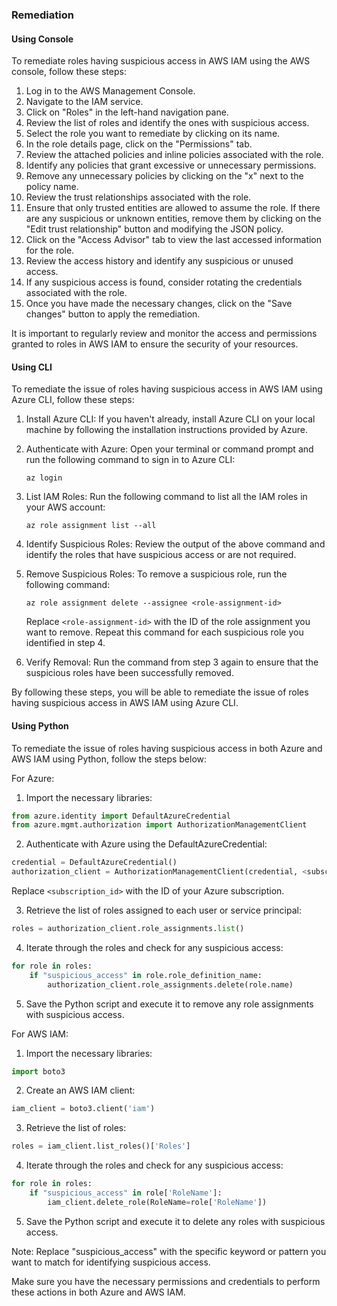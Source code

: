 ### Remediation

#### Using Console

To remediate roles having suspicious access in AWS IAM using the AWS console, follow these steps:

1. Log in to the AWS Management Console.
2. Navigate to the IAM service.
3. Click on "Roles" in the left-hand navigation pane.
4. Review the list of roles and identify the ones with suspicious access.
5. Select the role you want to remediate by clicking on its name.
6. In the role details page, click on the "Permissions" tab.
7. Review the attached policies and inline policies associated with the role.
8. Identify any policies that grant excessive or unnecessary permissions.
9. Remove any unnecessary policies by clicking on the "x" next to the policy name.
10. Review the trust relationships associated with the role.
11. Ensure that only trusted entities are allowed to assume the role. If there are any suspicious or unknown entities, remove them by clicking on the "Edit trust relationship" button and modifying the JSON policy.
12. Click on the "Access Advisor" tab to view the last accessed information for the role.
13. Review the access history and identify any suspicious or unused access.
14. If any suspicious access is found, consider rotating the credentials associated with the role.
15. Once you have made the necessary changes, click on the "Save changes" button to apply the remediation.

It is important to regularly review and monitor the access and permissions granted to roles in AWS IAM to ensure the security of your resources.

#### Using CLI

To remediate the issue of roles having suspicious access in AWS IAM using Azure CLI, follow these steps:

1. Install Azure CLI: If you haven't already, install Azure CLI on your local machine by following the installation instructions provided by Azure.

2. Authenticate with Azure: Open your terminal or command prompt and run the following command to sign in to Azure CLI:
   ```
   az login
   ```

3. List IAM Roles: Run the following command to list all the IAM roles in your AWS account:
   ```
   az role assignment list --all
   ```

4. Identify Suspicious Roles: Review the output of the above command and identify the roles that have suspicious access or are not required.

5. Remove Suspicious Roles: To remove a suspicious role, run the following command:
   ```
   az role assignment delete --assignee <role-assignment-id>
   ```
   Replace `<role-assignment-id>` with the ID of the role assignment you want to remove. Repeat this command for each suspicious role you identified in step 4.

6. Verify Removal: Run the command from step 3 again to ensure that the suspicious roles have been successfully removed.

By following these steps, you will be able to remediate the issue of roles having suspicious access in AWS IAM using Azure CLI.

#### Using Python

To remediate the issue of roles having suspicious access in both Azure and AWS IAM using Python, follow the steps below:

For Azure:

1. Import the necessary libraries:

```python
from azure.identity import DefaultAzureCredential
from azure.mgmt.authorization import AuthorizationManagementClient
```

2. Authenticate with Azure using the DefaultAzureCredential:

```python
credential = DefaultAzureCredential()
authorization_client = AuthorizationManagementClient(credential, <subscription_id>)
```
Replace `<subscription_id>` with the ID of your Azure subscription.

3. Retrieve the list of roles assigned to each user or service principal:

```python
roles = authorization_client.role_assignments.list()
```

4. Iterate through the roles and check for any suspicious access:

```python
for role in roles:
    if "suspicious_access" in role.role_definition_name:
        authorization_client.role_assignments.delete(role.name)
```

5. Save the Python script and execute it to remove any role assignments with suspicious access.

For AWS IAM:

1. Import the necessary libraries:

```python
import boto3
```

2. Create an AWS IAM client:

```python
iam_client = boto3.client('iam')
```

3. Retrieve the list of roles:

```python
roles = iam_client.list_roles()['Roles']
```

4. Iterate through the roles and check for any suspicious access:

```python
for role in roles:
    if "suspicious_access" in role['RoleName']:
        iam_client.delete_role(RoleName=role['RoleName'])
```

5. Save the Python script and execute it to delete any roles with suspicious access.

Note: Replace "suspicious_access" with the specific keyword or pattern you want to match for identifying suspicious access.

Make sure you have the necessary permissions and credentials to perform these actions in both Azure and AWS IAM.

